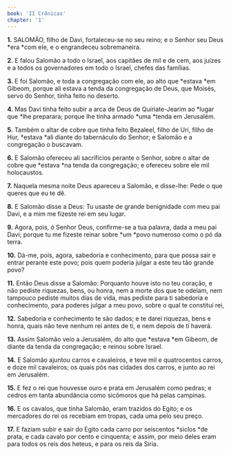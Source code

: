 ```yaml
---
book: 'II Crônicas'
chapter: '1'
---
```


**1.** SALOMÃO, filho de Davi, fortaleceu-se no seu reino; e o Senhor seu Deus *era *com ele, e o engrandeceu sobremaneira.

**2.** E falou Salomão a todo o Israel, aos capitães de mil e de cem, aos juízes e a todos os governadores em todo o Israel, chefes das famílias.

**3.** E foi Salomão, e toda a congregação com ele, ao alto que *estava *em Gibeom, porque ali estava a tenda da congregação de Deus, que Moisés, servo do Senhor, tinha feito no deserto.

**4.** Mas Davi tinha feito subir a arca de Deus de Quiriate-Jearim ao *lugar que *lhe preparara; porque lhe tinha armado *uma *tenda em Jerusalém.

**5.** Também o altar de cobre que tinha feito Bezaleel, filho de Uri, filho de Hur, *estava *ali diante do tabernáculo do Senhor; e Salomão e a congregação o buscavam.

**6.** E Salomão ofereceu ali sacrifícios perante o Senhor, sobre o altar de cobre que *estava *na tenda da congregação; e ofereceu sobre ele mil holocaustos.

**7.** Naquela mesma noite Deus apareceu a Salomão, e disse-lhe: Pede o que queres que eu te dê.

**8.** E Salomão disse a Deus: Tu usaste de grande benignidade com meu pai Davi, e a mim me fizeste rei em seu lugar.

**9.** Agora, pois, ó Senhor Deus, confirme-se a tua palavra, dada a meu pai Davi; porque tu me fizeste reinar sobre *um *povo numeroso como o pó da terra.

**10.** Dá-me, pois, agora, sabedoria e conhecimento, para que possa sair e entrar perante este povo; pois quem poderia julgar a este teu tão grande povo?

**11.** Então Deus disse a Salomão: Porquanto houve isto no teu coração, e não pediste riquezas, bens, ou honra, nem a morte dos que te odeiam, nem tampouco pediste muitos dias de vida, mas pediste para ti sabedoria e conhecimento, para poderes julgar a meu povo, sobre o qual te constituí rei,

**12.** Sabedoria e conhecimento te são dados; e te darei riquezas, bens e honra, quais não teve nenhum rei antes de ti, e nem depois de ti haverá.

**13.** Assim Salomão veio a Jerusalém, do alto que *estava *em Gibeom, de diante da tenda da congregação; e reinou sobre Israel.

**14.** E Salomão ajuntou carros e cavaleiros, e teve mil e quatrocentos carros, e doze mil cavaleiros; os quais pôs nas cidades dos carros, e junto ao rei em Jerusalém.

**15.** E fez o rei que houvesse ouro e prata em Jerusalém como pedras; e cedros em tanta abundância como sicômoros que há pelas campinas.

**16.** E os cavalos, que tinha Salomão, eram trazidos do Egito; e os mercadores do rei os recebiam em tropas, cada uma pelo seu preço.

**17.** E faziam subir e sair do Egito cada carro por seiscentos *siclos *de prata, e cada cavalo por cento e cinquenta; e assim, por meio deles eram para todos os reis dos heteus, e para os reis da Síria.